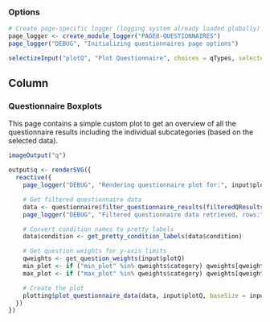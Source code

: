 ### Options

```r
# Create page-specific logger (logging system already loaded globally)
page_logger <- create_module_logger("PAGE8-QUESTIONNAIRES")
page_logger("DEBUG", "Initializing questionnaires page options")

selectizeInput("plotQ", "Plot Questionnaire", choices = qTypes, selected = qTypes[1], multiple = FALSE)
```

Column
--------------------------------------------

### Questionnaire Boxplots  {data-height=1500}
This page contains a simple custom plot to get an overview of all the questionnaire results including the individual subcategories (based on the selected data).
```r
imageOutput("q")
```

```r
output$q <- renderSVG({
  reactive({
    page_logger("DEBUG", "Rendering questionnaire plot for:", input$plotQ)

    # Get filtered questionnaire data
    data <- questionnaire$filter_questionnaire_results(filteredQResults(), input$plotQ)
    page_logger("DEBUG", "Filtered questionnaire data retrieved, rows:", nrow(data))

    # Convert condition names to pretty labels
    data$condition <- get_pretty_condition_labels(data$condition)

    # Get question weights for y-axis limits
    qweights <- get_question_weights(input$plotQ)
    min_plot <- if ("min_plot" %in% qweights$category) qweights[qweights$category == "min_plot", "weight"] else NULL
    max_plot <- if ("max_plot" %in% qweights$category) qweights[qweights$category == "max_plot", "weight"] else NULL

    # Create the plot
    plotting$plot_questionnaire_data(data, input$plotQ, baseSize = input$baseSize, min_plot = min_plot, max_plot = max_plot)
  })
})
```
